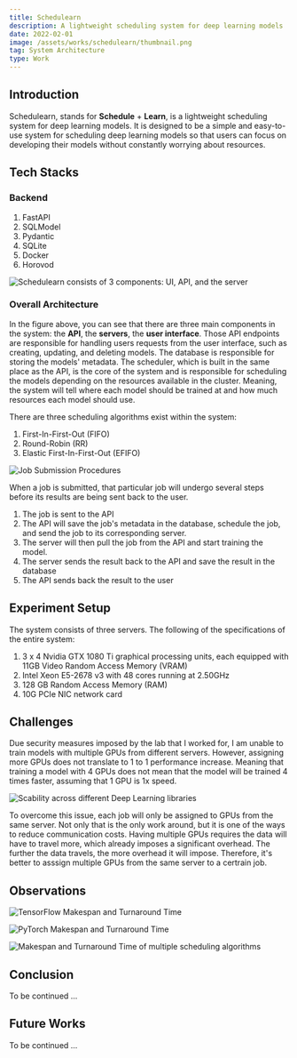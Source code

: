 ```yaml
---
title: Schedulearn
description: A lightweight scheduling system for deep learning models
date: 2022-02-01
image: /assets/works/schedulearn/thumbnail.png
tag: System Architecture
type: Work
---
```


## Introduction

Schedulearn, stands for **Schedule** + **Learn**, is a lightweight scheduling system for deep learning models.
It is designed to be a simple and easy-to-use system for scheduling deep learning models so that users can focus on developing their models without constantly worrying about resources. 

## Tech Stacks

### Backend
1. FastAPI
2. SQLModel
3. Pydantic
4. SQLite
5. Docker
6. Horovod

![Schedulearn consists of 3 components: UI, API, and the server](/assets/works/schedulearn/schedulearn-architecture.png)

### Overall Architecture

In the figure above, you can see that there are three main components in the system: the **API**, the **servers**, the **user interface**. 
Those API endpoints are responsible for handling users requests from the user interface, such as creating, updating, and deleting models.
The database is responsible for storing the models' metadata.
The scheduler, which is built in the same place as the API, is the core of the system and is responsible for scheduling the models depending on the resources available in the cluster.
Meaning, the system will tell where each model should be trained at and how much resources each model should use.

There are three scheduling algorithms exist within the system:

1. First-In-First-Out (FIFO)
2. Round-Robin (RR)
3. Elastic First-In-First-Out (EFIFO)

![Job Submission Procedures](/assets/works/schedulearn/submission-procedure.png "Job Submission Procedures")

When a job is submitted, that particular job will undergo several steps before its results are being sent back to the user.

1. The job is sent to the API
2. The API will save the job's metadata in the database, schedule the job, and send the job to its corresponding server. 
3. The server will then pull the job from the API and start training the model.
4. The server sends the result back to the API and save the result in the database
5. The API sends back the result to the user

## Experiment Setup

The system consists of three servers. The following of the specifications of the entire system:

1. 3 x 4 Nvidia GTX 1080 Ti graphical processing units, each equipped with 11GB Video Random Access Memory (VRAM)
2. Intel Xeon E5-2678 v3 with 48 cores running at 2.50GHz
3. 128 GB Random Access Memory (RAM)
4. 10G PCIe NIC network card

## Challenges

Due security measures imposed by the lab that I worked for, I am unable to train models with multiple GPUs from different servers. 
However, assigning more GPUs does not translate to 1 to 1 performance increase. Meaning that training a model with 4 GPUs does not mean that the model will be trained 4 times faster, assuming that 1 GPU is 1x speed. 

![Scability across different Deep Learning libraries](/assets/works/schedulearn/scalability.png "Scability across different Deep Learning libraries")

To overcome this issue, each job will only be assigned to GPUs from the same server. 
Not only that is the only work around, but it is one of the ways to reduce communication costs.
Having multiple GPUs requires the data will have to travel more, which already imposes a significant overhead.
The further the data travels, the more overhead it will impose. Therefore, it's better to asssign multiple GPUs from the same server to a certrain job.

## Observations

![TensorFlow Makespan and Turnaround Time](/assets/works/schedulearn/tf.png "TensorFlow Makespan and Turnaround Time")

![PyTorch Makespan and Turnaround Time](/assets/works/schedulearn/py.png "PyTorch Makespan and Turnaround Time")

![Makespan and Turnaround Time of multiple scheduling algorithms](/assets/works/schedulearn/algo-comparison.png "Makespan and Turnaround Time of multiple scheduling algorithms")

## Conclusion

To be continued ...

## Future Works

To be continued ...